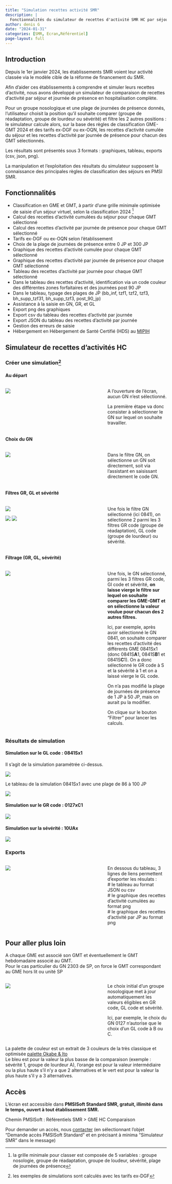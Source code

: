 ```yaml
---
title: "Simulation recettes activité SMR"
description: |
  Fonctionnalités du simulateur de recettes d'activité SMR HC par séjour et journée de présence de PMSISoft
author: denis G
date: "2024-01-31"
categories: [SMR, Ecran,Référentiel]
page-layout: full
---
```


## Introduction

Depuis le 1er janvier 2024, les établissements SMR voient leur activité classée via le modèle cible de la réforme de financement du SMR.  

Afin d'aider ces établissements à comprendre et simuler leurs recettes d'activité, nous avons développé un simulateur de comparaison de recettes d'activité par séjour et journée de présence en hospitalisation complète.  

Pour un groupe nosologique et une plage de journées de présence donnés, l'utilisateur choisit la position qu'il souhaite comparer (groupe de réadaptation, groupe de lourdeur ou sévérité) et filtre les 2 autres positions : le simulateur calcule alors, sur la base des règles de classification GME-GMT 2024 et des tarifs ex-DGF ou ex-OQN, les recettes d'activité cumulée du séjour et les recettes d'activité par journée de présence pour chacun des GMT sélectionnés.  

Les résultats sont présentés sous 3 formats : graphiques, tableau, exports (csv, json, png).  

La manipulation et l'exploitation des résultats du simulateur supposent la connaissance des principales règles de classification des séjours en PMSI SMR.  

## Fonctionnalités  

- Classification en GME et GMT, à partir d'une grille minimale optimisée de saisie d'un séjour virtuel, selon la classification 2024 [^1]  
- Calcul des recettes d'activité cumulées du séjour pour chaque GMT sélectionné  
- Calcul des recettes d'activité par journée de présence pour chaque GMT sélectionné  
- Tarifs ex-DGF ou ex-OQN selon l'établissement  
- Choix de la plage de journées de présence entre 0 JP et 300 JP  
- Graphique des recettes d'activité cumulée pour chaque GMT sélectionné  
- Graphique des recettes d'activité par journée de présence pour chaque GMT sélectionné  
- Tableau des recettes d'activité par journée pour chaque GMT sélectionné  
- Dans le tableau des recettes d'activité, identification via un code couleur des différentes zones forfaitaires et des journées post 90 JP  
- Dans le tableau, typage des plages de JP (bb_inf, tzf1, tzf2, tzf3, bh_supp_tzf31, bh_supp_tzf3, post_90_jp)  
- Assistance à la saisie en GN, GR, et GL  
- Export png des graphiques  
- Export csv du tableau des recettes d'activité par journée  
- Export JSON du tableau des recettes d'activité par journée  
- Gestion des erreurs de saisie  
- Hébergement en Hébergement de Santé Certifié (HDS) au [MIPIH](https://www.mipih.fr/hebergement-infogerance){target="_blank"}    

## Simulateur de recettes d'activités HC    

### Créer une simulation[^2]  

#### Au départ  

:::: {.columns}

::: {.column width="58%"}

![](ecran_gme_comparaison_vide.png)
  
:::

::: {.column width="2%"}

:::

::: {.column width="40%"}

A l'ouverture de l'écran, aucun GN n'est sélectionné.  

La première étape va donc consister à sélectionner le GN sur lequel on souhaite travailler.  
:::
::::

#### Choix du GN  

:::: {.columns}

::: {.column width="58%"}

![](ecran_gme_comparaison_choix_gn.png)
  
:::

::: {.column width="2%"}

:::

::: {.column width="40%"}

Dans le filtre GN, on sélectionne un GN soit directement, soit via l'assistant en saisissant directement le code GN.  

:::
::::

#### Filtres GR, GL et sévérité    

:::: {.columns}

::: {.column width="58%"}

![](ecran_gme_comparaison_0841_filtre_gr.png)

![](ecran_gme_comparaison_0841_filtre_gl.png)
![](ecran_gme_comparaison_0841_filtre_severite.png)
  
:::

::: {.column width="2%"}

:::

::: {.column width="40%"}

Une fois le filtre GN sélectionné (ici 0841), on sélectionne 2 parmi les 3 filtres GR code (groupe de réadaptation), GL code (groupe de lourdeur) ou sévérité.  

:::
::::

#### Filtrage (GR, GL, sévérité)  

:::: {.columns}

::: {.column width="58%"}

![](ecran_gme_comparaison_0841SX1_filtre.png)

:::

::: {.column width="2%"}

:::

::: {.column width="40%"}

Une fois, le GN sélectionné, parmi les 3 filtres GR code, Gl code et sévérité, **on laisse vierge le filtre sur lequel on souhaite comparer les GME-GMT et on sélectionne la valeur voulue pour chacun des 2 autres filtres.**  

Ici, par exemple, après avoir sélectionné le GN 0841, on souhaite comparer les recettes d'activité des différents GME 0841Sx1 (donc 0841S**A**1, 0841S**B**1 et 0841S**C**1). On a donc sélectionné le GR code à S et la sévérité à 1 et on a laissé vierge le GL code.  

On n'a pas modifié la plage de journées de présence de 1 JP à 50 JP, mais on aurait pu la modifier.  

On clique sur le bouton "Filtrer" pour lancer les calculs.  
:::
::::

### Résultats de simulation  

#### Simulation sur le GL code : 0841Sx1  

Il s'agit de la simulation paramétrée ci-dessus.  

![](ecran_gme_comparaison_0841Sx1.png)


Le tableau de la simulation 0841Sx1 avec une plage de 86 à 100 JP  

![](ecran_gme_comparaison_0841SX1_post_90.png)

#### Simulation sur le GR code : 0127xC1  

![](ecran_gme_comparaison_0127XC1.png)

#### Simulation sur la sévérité : 10UAx   

![](ecran_gme_comparaison_10UAX.png)

### Exports  

:::: {.columns}

::: {.column width="58%"}

![](ecran_gme_comparaison_download.png)
:::

::: {.column width="2%"}

:::

::: {.column width="40%"}

En dessous du tableau, 3 lignes de liens permettent d'exporter les résulats :  
\# le tableau au format JSON ou csv  
\# le graphique des recettes d'activité cumulées au format png    
\# le graphique des recettes d'activité par JP au format png    

:::
::::


## Pour aller plus loin  

A chaque GME est associé son GMT et éventuellement le GMT hebdomadaire associé au GMT.  
Pour le cas particulier du GN 2303 de SP, on force le GMT correspondant au GME hors lit ou unité SP  

:::: {.columns}

::: {.column width="58%"}

![](ecran_gme_comparaison_0127XXX.png)
  
:::

::: {.column width="2%"}

:::

::: {.column width="40%"}
Le choix initial d'un groupe nosologique met à jour automatiquement les valeurs éligibles en GR code, GL code et sévérité.  

Ici, par exemple, le choix du GN 0127 n'autorise que le choix d'un GL code à B ou C.  

:::
::::

La palette de couleur est un extrait de 3 couleurs de la très classique et optimisée [palette Okabe & Ito](https://siegal.bio.nyu.edu/color-palette/){target="_blank"}  
Le bleu est pour la valeur la plus basse de la comparaison (exemple : sévérité 1, groupe de lourdeur A), l'orange est pour la valeur intermédiaire ou la plus haute s'il n'y a que 2 alternatives et le vert est pour la valeur la plus haute s'il y a 3 alternatives.  

## Accès  

L'écran est accessible dans **PMSISoft Standard SMR, gratuit, illimité dans le temps, ouvert à tout établissement SMR.**    

Chemin PMSISoft : Référentiels SMR > GME HC Comparaison  

Pour demander un accès, nous [contacter](https://www.lespmsi.com/a-propos-2/#Formulaire_de_contact) (en sélectionnant l'objet "Demande accès PMSISoft Standard" et en précisant à minima "Simulateur SMR" dans le message)  

[^1]: la grille minimale pour classer est composée de 5 variables : groupe nosologie, groupe de réadaptation, groupe de loudeur, sévérité, plage de journées de présence  
[^2]: les exemples de simulations sont calculés avec les tarifs ex-DGF  
